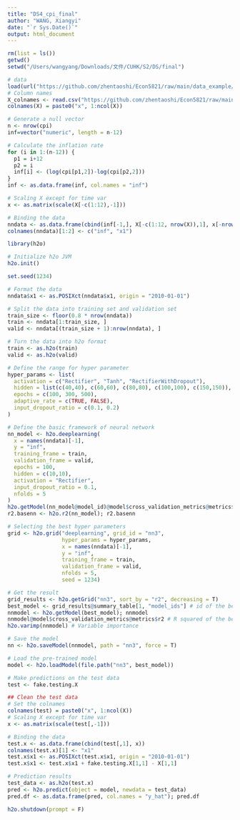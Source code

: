 ```yaml
---
title: "DS4_cpi_final"
author: "WANG, Xiangyi"
date: "`r Sys.Date()`"
output: html_document
---
```


```r
rm(list = ls())
getwd()
setwd("/Users/wangyang/Downloads/文件/CUHK/S2/DS/final")
```

```r
# data
load(url("https://github.com/zhentaoshi/Econ5821/raw/main/data_example/dataset_inf.Rdata"))
# Column names
X_colnames <- read.csv("https://github.com/zhentaoshi/Econ5821/raw/main/data_example/X_colnames.csv")
colnames(X) = paste0("x", 1:ncol(X))
```

```r
# Generate a null vector
n <- nrow(cpi)
inf=vector("numeric", length = n-12)

# Calculate the inflation rate
for (i in 1:(n-12)) {
  p1 = i+12
  p2 = i
  inf[i] <- (log(cpi[p1,2])-log(cpi[p2,2]))
}
inf <- as.data.frame(inf, col.names = "inf")

# Scaling X except for time var
x <- as.matrix(scale(X[-c(1:12),-1]))

# Binding the data
nndata <- as.data.frame(cbind(inf[-1,], X[-c(1:12, nrow(X)),1], x[-nrow(x),])) # first col will be y
colnames(nndata)[1:2] <- c("inf", "x1")
```

```r
library(h2o)

# Initialize h2o JVM
h2o.init()
```

```r
set.seed(1234)

# Format the data
nndata$x1 <- as.POSIXct(nndata$x1, origin = "2010-01-01")

# Split the data into training set and validation set
train_size <- floor(0.8 * nrow(nndata))
train <- nndata[1:train_size, ]
valid <- nndata[(train_size + 1):nrow(nndata), ]

# Turn the data into h2o format
train <- as.h2o(train)
valid <- as.h2o(valid)
```

```r
# Define the range for hyper parameter
hyper_params <- list(
  activation = c("Rectifier", "Tanh", "RectifierWithDropout"),
  hidden = list(c(40,40), c(60,60), c(80,80), c(100,100), c(150,150)),
  epochs = c(100, 300, 500),
  adaptive_rate = c(TRUE, FALSE),
  input_dropout_ratio = c(0.1, 0.2)
)

# Define the basic framework of neural network
nn_model <- h2o.deeplearning(
  x = names(nndata)[-1],
  y = "inf",
  training_frame = train,
  validation_frame = valid, 
  epochs = 100,
  hidden = c(10,10),
  activation = "Rectifier",
  input_dropout_ratio = 0.1, 
  nfolds = 5
)
h2o.getModel(nn_model@model_id)@model$cross_validation_metrics@metrics$r2
r2.basenn <- h2o.r2(nn_model); r2.basenn
```

```r
# Selecting the best hyper parameters
grid <- h2o.grid("deeplearning", grid_id = "nn3", 
                 hyper_params = hyper_params,
                 x = names(nndata)[-1],
                 y = "inf",
                 training_frame = train, 
                 validation_frame = valid, 
                 nfolds = 5, 
                 seed = 1234)

# Get the result
grid_results <- h2o.getGrid("nn3", sort_by = "r2", decreasing = T) 
best_model <- grid_results@summary_table[1, "model_ids"] # id of the best one
nnmodel <- h2o.getModel(best_model); nnmodel
nnmodel@model$cross_validation_metrics@metrics$r2 # R squared of the best model
h2o.varimp(nnmodel) # Variable importance

# Save the model
nn <- h2o.saveModel(nnmodel, path = "nn3", force = T)
```

```r
# Load the pre-trained model
model <- h2o.loadModel(file.path("nn3", best_model))

# Make predictions on the test data
test <- fake.testing.X

## Clean the test data
# Set the colnames
colnames(test) = paste0("x", 1:ncol(X))
# Scaling X except for time var
x <- as.matrix(scale(test[,-1]))

# Binding the data
test.x <- as.data.frame(cbind(test[,1], x))
colnames(test.x)[1] <- "x1"
test.x$x1 <- as.POSIXct(test.x$x1, origin = "2010-01-01")
test.x$x1 <- test.x$x1 + fake.testing.X[1,1] - X[1,1]

# Prediction results
test_data <- as.h2o(test.x)
pred <- h2o.predict(object = model, newdata = test_data)
pred.df <- as.data.frame(pred, col.names = "y_hat"); pred.df
```

```r
h2o.shutdown(prompt = F)
```
